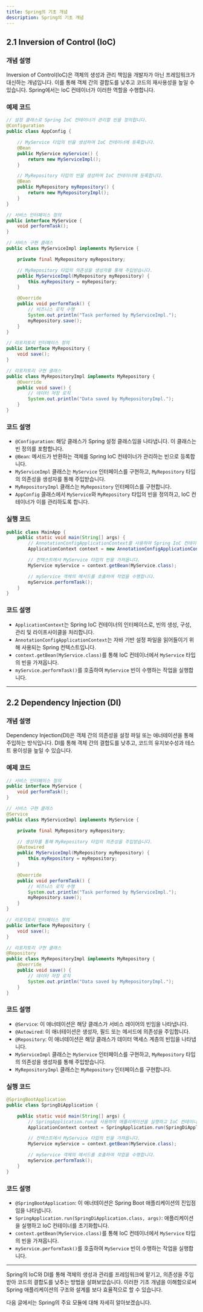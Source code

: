 ```yaml
---
title: Spring의 기초 개념
description: Spring의 기초 개념
---
```


## 2.1 Inversion of Control (IoC)

### 개념 설명
Inversion of Control(IoC)은 객체의 생성과 관리 책임을 개발자가 아닌 프레임워크가 대신하는 개념입니다. 이를 통해 객체 간의 결합도를 낮추고 코드의 재사용성을 높일 수 있습니다. Spring에서는 IoC 컨테이너가 이러한 역할을 수행합니다.

### 예제 코드

```java
// 설정 클래스로 Spring IoC 컨테이너가 관리할 빈을 정의합니다.
@Configuration
public class AppConfig {

    // MyService 타입의 빈을 생성하여 IoC 컨테이너에 등록합니다.
    @Bean
    public MyService myService() {
        return new MyServiceImpl();
    }

    // MyRepository 타입의 빈을 생성하여 IoC 컨테이너에 등록합니다.
    @Bean
    public MyRepository myRepository() {
        return new MyRepositoryImpl();
    }
}

// 서비스 인터페이스 정의
public interface MyService {
    void performTask();
}

// 서비스 구현 클래스
public class MyServiceImpl implements MyService {

    private final MyRepository myRepository;

    // MyRepository 타입의 의존성을 생성자를 통해 주입받습니다.
    public MyServiceImpl(MyRepository myRepository) {
        this.myRepository = myRepository;
    }

    @Override
    public void performTask() {
        // 비즈니스 로직 수행
        System.out.println("Task performed by MyServiceImpl.");
        myRepository.save();
    }
}

// 리포지토리 인터페이스 정의
public interface MyRepository {
    void save();
}

// 리포지토리 구현 클래스
public class MyRepositoryImpl implements MyRepository {
    @Override
    public void save() {
        // 데이터 저장 로직
        System.out.println("Data saved by MyRepositoryImpl.");
    }
}
```

### 코드 설명

- `@Configuration`: 해당 클래스가 Spring 설정 클래스임을 나타냅니다. 이 클래스는 빈 정의를 포함합니다.
- `@Bean`: 메서드가 반환하는 객체를 Spring IoC 컨테이너가 관리하는 빈으로 등록합니다.
- `MyServiceImpl` 클래스는 `MyService` 인터페이스를 구현하고, `MyRepository` 타입의 의존성을 생성자를 통해 주입받습니다.
- `MyRepositoryImpl` 클래스는 `MyRepository` 인터페이스를 구현합니다.
- `AppConfig` 클래스에서 `MyService`와 `MyRepository` 타입의 빈을 정의하고, IoC 컨테이너가 이를 관리하도록 합니다.

### 실행 코드

```java
public class MainApp {
    public static void main(String[] args) {
        // AnnotationConfigApplicationContext를 사용하여 Spring IoC 컨테이너를 초기화합니다.
        ApplicationContext context = new AnnotationConfigApplicationContext(AppConfig.class);

        // 컨텍스트에서 MyService 타입의 빈을 가져옵니다.
        MyService myService = context.getBean(MyService.class);

        // myService 객체의 메서드를 호출하여 작업을 수행합니다.
        myService.performTask();
    }
}
```

### 코드 설명

- `ApplicationContext`는 Spring IoC 컨테이너의 인터페이스로, 빈의 생성, 구성, 관리 및 라이프사이클을 처리합니다.
- `AnnotationConfigApplicationContext`는 자바 기반 설정 파일을 읽어들이기 위해 사용되는 Spring 컨텍스트입니다.
- `context.getBean(MyService.class)`를 통해 IoC 컨테이너에서 `MyService` 타입의 빈을 가져옵니다.
- `myService.performTask()`를 호출하여 `MyService` 빈이 수행하는 작업을 실행합니다.

---

## 2.2 Dependency Injection (DI)

### 개념 설명
Dependency Injection(DI)은 객체 간의 의존성을 설정 파일 또는 애너테이션을 통해 주입하는 방식입니다. DI를 통해 객체 간의 결합도를 낮추고, 코드의 유지보수성과 테스트 용이성을 높일 수 있습니다.

### 예제 코드

```java
// 서비스 인터페이스 정의
public interface MyService {
    void performTask();
}

// 서비스 구현 클래스
@Service
public class MyServiceImpl implements MyService {

    private final MyRepository myRepository;

    // 생성자를 통해 MyRepository 타입의 의존성을 주입받습니다.
    @Autowired
    public MyServiceImpl(MyRepository myRepository) {
        this.myRepository = myRepository;
    }

    @Override
    public void performTask() {
        // 비즈니스 로직 수행
        System.out.println("Task performed by MyServiceImpl.");
        myRepository.save();
    }
}

// 리포지토리 인터페이스 정의
public interface MyRepository {
    void save();
}

// 리포지토리 구현 클래스
@Repository
public class MyRepositoryImpl implements MyRepository {
    @Override
    public void save() {
        // 데이터 저장 로직
        System.out.println("Data saved by MyRepositoryImpl.");
    }
}
```

### 코드 설명

- `@Service`: 이 애너테이션은 해당 클래스가 서비스 레이어의 빈임을 나타냅니다.
- `@Autowired`: 이 애너테이션은 생성자, 필드 또는 메서드에 의존성을 주입합니다.
- `@Repository`: 이 애너테이션은 해당 클래스가 데이터 액세스 계층의 빈임을 나타냅니다.
- `MyServiceImpl` 클래스는 `MyService` 인터페이스를 구현하고, `MyRepository` 타입의 의존성을 생성자를 통해 주입받습니다.
- `MyRepositoryImpl` 클래스는 `MyRepository` 인터페이스를 구현합니다.

### 실행 코드

```java
@SpringBootApplication
public class SpringDiApplication {

    public static void main(String[] args) {
        // SpringApplication.run을 사용하여 애플리케이션을 실행하고 IoC 컨테이너를 초기화합니다.
        ApplicationContext context = SpringApplication.run(SpringDiApplication.class, args);

        // 컨텍스트에서 MyService 타입의 빈을 가져옵니다.
        MyService myService = context.getBean(MyService.class);

        // myService 객체의 메서드를 호출하여 작업을 수행합니다.
        myService.performTask();
    }
}
```

### 코드 설명

- `@SpringBootApplication`: 이 애너테이션은 Spring Boot 애플리케이션의 진입점임을 나타냅니다.
- `SpringApplication.run(SpringDiApplication.class, args)`: 애플리케이션을 실행하고 IoC 컨테이너를 초기화합니다.
- `context.getBean(MyService.class)`를 통해 IoC 컨테이너에서 `MyService` 타입의 빈을 가져옵니다.
- `myService.performTask()`를 호출하여 `MyService` 빈이 수행하는 작업을 실행합니다.

---

Spring의 IoC와 DI를 통해 객체의 생성과 관리를 프레임워크에 맡기고, 의존성을 주입받아 코드의 결합도를 낮추는 방법을 살펴보았습니다. 이러한 기초 개념을 이해함으로써 Spring 애플리케이션의 구조와 설계를 보다 효율적으로 할 수 있습니다.

다음 글에서는 Spring의 주요 모듈에 대해 자세히 알아보겠습니다.
